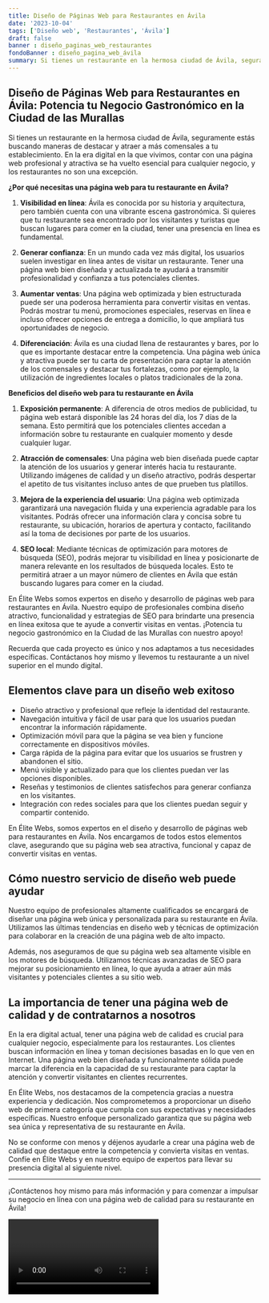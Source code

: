 ```yaml
---
title: Diseño de Páginas Web para Restaurantes en Ávila
date: '2023-10-04'
tags: ['Diseño web', 'Restaurantes', 'Ávila']
draft: false
banner : diseño_paginas_web_restaurantes
fondoBanner : diseño_pagina_web_ávila
summary: Si tienes un restaurante en la hermosa ciudad de Ávila, seguramente estás buscando maneras de destacar y atraer a más comensales a tu establecimiento. En la era digital en la que vivimos, contar con una página web profesional y atractiva se ha vuelto esencial para cualquier negocio, y los restaurantes no son una excepción. 
---
```


## **Diseño de Páginas Web para Restaurantes en Ávila: Potencia tu Negocio Gastronómico en la Ciudad de las Murallas**

Si tienes un restaurante en la hermosa ciudad de Ávila, seguramente estás buscando maneras de destacar y atraer a más comensales a tu establecimiento. En la era digital en la que vivimos, contar con una página web profesional y atractiva se ha vuelto esencial para cualquier negocio, y los restaurantes no son una excepción. 

**¿Por qué necesitas una página web para tu restaurante en Ávila?**

1. **Visibilidad en línea**: Ávila es conocida por su historia y arquitectura, pero también cuenta con una vibrante escena gastronómica. Si quieres que tu restaurante sea encontrado por los visitantes y turistas que buscan lugares para comer en la ciudad, tener una presencia en línea es fundamental.

2. **Generar confianza**: En un mundo cada vez más digital, los usuarios suelen investigar en línea antes de visitar un restaurante. Tener una página web bien diseñada y actualizada te ayudará a transmitir profesionalidad y confianza a tus potenciales clientes.

3. **Aumentar ventas**: Una página web optimizada y bien estructurada puede ser una poderosa herramienta para convertir visitas en ventas. Podrás mostrar tu menú, promociones especiales, reservas en línea e incluso ofrecer opciones de entrega a domicilio, lo que ampliará tus oportunidades de negocio.

4. **Diferenciación**: Ávila es una ciudad llena de restaurantes y bares, por lo que es importante destacar entre la competencia. Una página web única y atractiva puede ser tu carta de presentación para captar la atención de los comensales y destacar tus fortalezas, como por ejemplo, la utilización de ingredientes locales o platos tradicionales de la zona.

**Beneficios del diseño web para tu restaurante en Ávila**

1. **Exposición permanente**: A diferencia de otros medios de publicidad, tu página web estará disponible las 24 horas del día, los 7 días de la semana. Esto permitirá que los potenciales clientes accedan a información sobre tu restaurante en cualquier momento y desde cualquier lugar.

2. **Atracción de comensales**: Una página web bien diseñada puede captar la atención de los usuarios y generar interés hacia tu restaurante. Utilizando imágenes de calidad y un diseño atractivo, podrás despertar el apetito de tus visitantes incluso antes de que prueben tus platillos.

3. **Mejora de la experiencia del usuario**: Una página web optimizada garantizará una navegación fluida y una experiencia agradable para los visitantes. Podrás ofrecer una información clara y concisa sobre tu restaurante, su ubicación, horarios de apertura y contacto, facilitando así la toma de decisiones por parte de los usuarios.

4. **SEO local**: Mediante técnicas de optimización para motores de búsqueda (SEO), podrás mejorar tu visibilidad en línea y posicionarte de manera relevante en los resultados de búsqueda locales. Esto te permitirá atraer a un mayor número de clientes en Ávila que están buscando lugares para comer en la ciudad.

En Élite Webs somos expertos en diseño y desarrollo de páginas web para restaurantes en Ávila. Nuestro equipo de profesionales combina diseño atractivo, funcionalidad y estrategias de SEO para brindarte una presencia en línea exitosa que te ayude a convertir visitas en ventas. ¡Potencia tu negocio gastronómico en la Ciudad de las Murallas con nuestro apoyo!

Recuerda que cada proyecto es único y nos adaptamos a tus necesidades específicas. Contáctanos hoy mismo y llevemos tu restaurante a un nivel superior en el mundo digital.

<GifSeo />

<Cta />

## Elementos clave para un diseño web exitoso

- Diseño atractivo y profesional que refleje la identidad del restaurante.
- Navegación intuitiva y fácil de usar para que los usuarios puedan encontrar la información rápidamente.
- Optimización móvil para que la página se vea bien y funcione correctamente en dispositivos móviles.
- Carga rápida de la página para evitar que los usuarios se frustren y abandonen el sitio.
- Menú visible y actualizado para que los clientes puedan ver las opciones disponibles.
- Reseñas y testimonios de clientes satisfechos para generar confianza en los visitantes.
- Integración con redes sociales para que los clientes puedan seguir y compartir contenido.

En Élite Webs, somos expertos en el diseño y desarrollo de páginas web para restaurantes en Ávila. Nos encargamos de todos estos elementos clave, asegurando que su página web sea atractiva, funcional y capaz de convertir visitas en ventas.

## Cómo nuestro servicio de diseño web puede ayudar

Nuestro equipo de profesionales altamente cualificados se encargará de diseñar una página web única y personalizada para su restaurante en Ávila. Utilizamos las últimas tendencias en diseño web y técnicas de optimización para colaborar en la creación de una página web de alto impacto.

Además, nos aseguramos de que su página web sea altamente visible en los motores de búsqueda. Utilizamos técnicas avanzadas de SEO para mejorar su posicionamiento en línea, lo que ayuda a atraer aún más visitantes y potenciales clientes a su sitio web.

## La importancia de tener una página web de calidad y de contratarnos a nosotros

En la era digital actual, tener una página web de calidad es crucial para cualquier negocio, especialmente para los restaurantes. Los clientes buscan información en línea y toman decisiones basadas en lo que ven en Internet. Una página web bien diseñada y funcionalmente sólida puede marcar la diferencia en la capacidad de su restaurante para captar la atención y convertir visitantes en clientes recurrentes.

En Élite Webs, nos destacamos de la competencia gracias a nuestra experiencia y dedicación. Nos comprometemos a proporcionar un diseño web de primera categoría que cumpla con sus expectativas y necesidades específicas. Nuestro enfoque personalizado garantiza que su página web sea única y representativa de su restaurante en Ávila.

No se conforme con menos y déjenos ayudarle a crear una página web de calidad que destaque entre la competencia y convierta visitas en ventas. Confíe en Élite Webs y en nuestro equipo de expertos para llevar su presencia digital al siguiente nivel.

---

¡Contáctenos hoy mismo para más información y para comenzar a impulsar su negocio en línea con una página web de calidad para su restaurante en Ávila!

<Video />

<CtaBot job='Restaurantes' city='Ávila'/>

<Gmaps query='Ávila+españa+maps' />